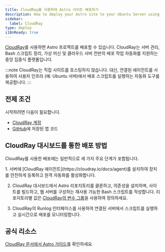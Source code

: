 ```yaml
---
title: CloudRay를 사용하여 Astro 사이트 배포하기
description: How to deploy your Astro site to your Ubuntu Server using CloudRay
sidebar:
  label: CloudRay
type: deploy
i18nReady: true
---
```


[CloudRay](https://cloudray.io)를 사용하면 Astro 프로젝트를 배포할 수 있습니다. CloudRay는 서버 관리, Bash 스크립트 정리, 가상 머신 및 클라우드 서버 전반의 배포 작업 자동화를 지원하는 중앙 집중식 플랫폼입니다.

:::note
CloudRay는 직접 사이트를 호스팅하지 않습니다. 대신, 연결된 에이전트를 사용하여 사용자 인프라 (예: Ubuntu 서버)에서 배포 스크립트를 실행하는 자동화 도구를 제공합니다.
:::

## 전제 조건 

시작하려면 다음이 필요합니다.

- [CloudRay 계정](https://app.cloudray.io)
- [GitHub](https://github.com/)에 저장된 앱 코드

## CloudRay 대시보드를 통한 배포 방법

CloudRay를 사용한 배포에는 일반적으로 세 가지 주요 단계가 포함됩니다.

<Steps>
1. 서버에 [CloudRay 에이전트](https://cloudray.io/docs/agent)를 설치하여 장치를 안전하게 등록하고 원격 자동화를 활성화합니다.

2. CloudRay 대시보드에서 Astro 리포지토리를 클론하고, 의존성을 설치하며, 사이트를 빌드하고, 웹 서버를 구성하는 재사용 가능한 Bash 스크립트를 작성합니다. 리포지토리별 값은 [CloudRay의 변수 그룹](https://cloudray.io/docs/variable-groups)을 사용하여 정의하세요.

3. CloudRay의 Runlog 인터페이스를 사용하여 연결된 서버에서 스크립트를 실행하고 실시간으로 배포를 모니터링합니다.
</Steps>

## 공식 리소스

[CloudRay 문서에서 Astro 가이드](https://cloudray.io/articles/how-to-deploy-your-astro-site)를 확인하세요.
